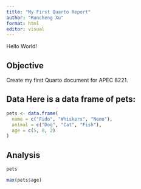 ```yaml
---
title: "My First Quarto Report"
author: "Runcheng Xu"
format: html
editor: visual
---
```


Hello World!

## Objective

Create my first Quarto document for APEC 8221.

## Data Here is a data frame of pets:

```r
pets <- data.frame(
  name = c("Fido", "Whiskers", "Nemo"),
  animal = c("Dog", "Cat", "Fish"),
  age = c(5, 8, 2)
)
```

## Analysis

```r
pets
```

```r
max(pets$age)
```
